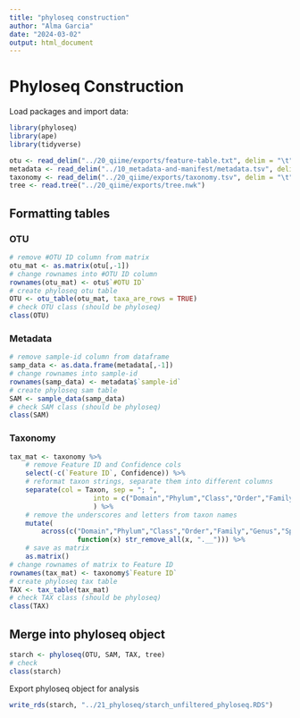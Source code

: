 ```yaml
---
title: "phyloseq construction"
author: "Alma Garcia"
date: "2024-03-02"
output: html_document
---
```


# Phyloseq Construction
Load packages and import data:
```r
library(phyloseq)
library(ape)
library(tidyverse)
```

```r
otu <- read_delim("../20_qiime/exports/feature-table.txt", delim = "\t", skip = 1)
metadata <- read_delim("../10_metadata-and-manifest/metadata.tsv", delim = "\t")
taxonomy <- read_delim("../20_qiime/exports/taxonomy.tsv", delim = "\t")
tree <- read.tree("../20_qiime/exports/tree.nwk")
```
## Formatting tables
### OTU
```r
# remove #OTU ID column from matrix
otu_mat <- as.matrix(otu[,-1])
# change rownames into #OTU ID column
rownames(otu_mat) <- otu$`#OTU ID`
# create phyloseq otu table
OTU <- otu_table(otu_mat, taxa_are_rows = TRUE)
# check OTU class (should be phyloseq)
class(OTU)
```
### Metadata
```r
# remove sample-id column from dataframe
samp_data <- as.data.frame(metadata[,-1])
# change rownames into sample-id
rownames(samp_data) <- metadata$`sample-id`
# create phyloseq sam table
SAM <- sample_data(samp_data)
# check SAM class (should be phyloseq)
class(SAM)
```
### Taxonomy
```r
tax_mat <- taxonomy %>% 
	# remove Feature ID and Confidence cols
	select(-c(`Feature ID`, Confidence)) %>%
	# reformat taxon strings, separate them into different columns
	separate(col = Taxon, sep = "; ",
					 into = c("Domain","Phylum","Class","Order","Family","Genus","Species")
					 ) %>%
	# remove the underscores and letters from taxon names
	mutate(
		across(c("Domain","Phylum","Class","Order","Family","Genus","Species"),
				 function(x) str_remove_all(x, ".__"))) %>%
	# save as matrix
	as.matrix()
# change rownames of matrix to Feature ID
rownames(tax_mat) <- taxonomy$`Feature ID`
# create phyloseq tax table
TAX <- tax_table(tax_mat)
# check TAX class (should be phyloseq)
class(TAX)
```
## Merge into phyloseq object
```r
starch <- phyloseq(OTU, SAM, TAX, tree)
# check
class(starch)
```
Export phyloseq object for analysis
```r
write_rds(starch, "../21_phyloseq/starch_unfiltered_phyloseq.RDS")
```


